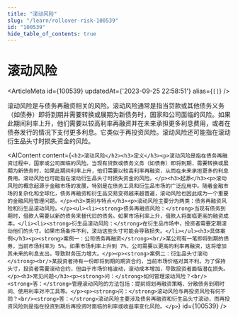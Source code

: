 ```yaml
---
title: "滚动风险"
slug: "/learn/rollover-risk-100539"
id: "100539"
hide_table_of_contents: true
---
```



# 滚动风险

<ArticleMeta id={100539} updatedAt={'2023-09-25 22:58:51'} alias={`[]`} />
<div className='border-solid border-b border-t-0 my-4 border-[var(--ifm-color-gray-300)]' />

滚动风险是与债务再融资相关的风险。滚动风险通常是指当贷款或其他债务义务（如债券）即将到期并需要转换或展期为新债务时，国家和公司面临的风险。如果此期间利率上升，他们需要以较高利率再融资并在未来承担更多利息费用，或者在债券发行的情况下支付更多利息。它类似于再投资风险。滚动风险还可能指在滚动衍生品头寸时损失资金的风险。

<AIContent content={`<h2>滚动风险</h2><h3>定义</h3><p>滚动风险是指在债务再融资过程中，国家或公司面临的风险。当现有贷款或债务义务（如债券）即将到期，需要转换或展期为新债务时，如果此期间利率上升，他们需要以较高利率再融资，从而在未来承担更多的利息费用。滚动风险也可能指在滚动衍生品头寸时损失资金的风险。</p><h3>起源</h3><p>滚动风险的概念起源于金融市场的发展，特别是在债务工具和衍生品市场的广泛应用中。随着金融市场的复杂化和全球化，债务再融资和衍生品交易变得越来越普遍，滚动风险也因此成为一个重要的金融风险管理问题。</p><h3>类别与特点</h3><p>滚动风险主要分为两类：债务再融资风险和衍生品滚动风险。</p><ul><li><strong>债务再融资风险：</strong>当现有债务到期时，借款人需要以新的债务来替代旧的债务。如果市场利率上升，借款人将面临更高的融资成本。</li><li><strong>衍生品滚动风险：</strong>在衍生品市场中，投资者需要定期滚动他们的头寸。如果市场条件不利，滚动这些头寸可能会导致损失。</li></ul><h3>具体案例</h3><p><strong>案例一：公司债务再融资</strong><br/>某公司有一笔即将到期的债券，当前市场利率为 5%。如果市场利率上升到 7%，公司需要以更高的利率再融资，这将增加其未来的利息支出，导致财务压力增大。</p><p><strong>案例二：衍生品头寸滚动</strong><br/>某投资者持有一份即将到期的期货合约，当前市场价格对其不利。为了保持头寸，投资者需要滚动合约，但由于市场价格波动，滚动成本增加，导致投资者面临潜在损失。</p><h3>常见问题</h3><p><strong>问：</strong>如何管理滚动风险？<br/><strong>答：</strong>管理滚动风险的方法包括：提前规划再融资策略、分散债务到期时间、使用利率对冲工具等。</p><p><strong>问：</strong>滚动风险与再投资风险有何不同？<br/><strong>答：</strong>滚动风险主要涉及债务再融资和衍生品头寸滚动，而再投资风险则是指在投资到期后再投资时面临的利率或收益率变化风险。</p>`} id={100539} />
